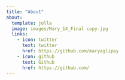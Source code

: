 ```yaml
---
title: "About"
about:
  template: jolla
  image: images/Mary_14_Final copy.jpg
  links:
    - icon: twitter
      text: twitter
      href: https://github.com/maryaglipay
    - icon: github
      text: Github
      href: https://github.com/
---
```


